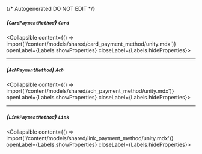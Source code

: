 {/* Autogenerated DO NOT EDIT  */}

##### *{`CardPaymentMethod`}* `Card`
<Collapsible content={() => import('/content/models/shared/card_payment_method/unity.mdx')} openLabel={Labels.showProperties} closeLabel={Labels.hideProperties}>
</Collapsible>

---
##### *{`AchPaymentMethod`}* `Ach`
<Collapsible content={() => import('/content/models/shared/ach_payment_method/unity.mdx')} openLabel={Labels.showProperties} closeLabel={Labels.hideProperties}>
</Collapsible>

---
##### *{`LinkPaymentMethod`}* `Link`
<Collapsible content={() => import('/content/models/shared/link_payment_method/unity.mdx')} openLabel={Labels.showProperties} closeLabel={Labels.hideProperties}>
</Collapsible>


